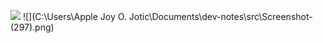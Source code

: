 ![](src\unity-shadow-casting-mode.png)
![](C:\Users\Apple Joy O. Jotic\Documents\dev-notes\src\Screenshot-(297).png)



